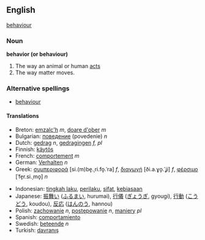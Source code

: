 ==English==

{{synch}} [[behaviour]]

===Noun===
'''behavior (or behaviour)'''

#The way an animal or human [[act]]s
#The way matter moves. 
===Alternative spellings===
* [[behaviour]]

==== Translations ====
{{top}}
*Breton: [[emzalc'h]] ''m'', [[doare d'ober]] ''m''
*Bulgarian: [[поведение]] (povedenie) ''n''
*Dutch: [[gedrag]] ''n'', [[gedragingen]] ''f, pl''
*Finnish: [[käytös]]
*French: [[comportement]] ''m''
*German: [[Verhalten]] ''n''
*Greek: [[συμπεριφορά]] [si.(m)be̞.ˌri.fo̞.ˈra] ''f'', [[διαγωγή]] [ði.a.ɣo̞.ˈʝi] ''f'', [[φέρσιμο]] [ˈfe̞r.si.ˌmo̞] ''n''
{{mid}}
*Indonesian: [[tingkah laku]], [[perilaku]], [[sifat]], [[biasa|kebiasaan]]
*Japanese: [[振舞い]] ([[ふるまい]], hurumai), [[行儀]] ([[ぎょうぎ]], gyougi), [[行動]] ([[こうどう]], koudou), [[反応]] ([[はんのう]], hannou)
*Polish: [[zachowanie]] ''n'', [[postępowanie]] ''n'', [[maniery]] ''pl''
*Spanish: [[comportamiento]]
*Swedish: [[beteende]] ''n''
*Turkish: [[davranış]]
{{bottom}}